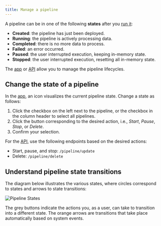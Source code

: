 ```yaml
---
title: Manage a pipeline
---
```


A pipeline can be in one of the following **states** after you [run
it](../run-pipelines):

- **Created**: the pipeline has just been deployed.
- **Running**: the pipeline is actively processing data.
- **Completed**: there is no more data to process.
- **Failed**: an error occurred.
- **Paused**: the user interrupted execution, keeping in-memory state.
- **Stopped**: the user interrupted execution, resetting all in-memory state.

The [app](https://app.tenzir.com/) or [API](../../../reference/api/node) allow
you to manage the pipeline lifecycles.

## Change the state of a pipeline

In the [app](https://app.tenzir.com/overview), an icon visualizes the current
pipeline state. Change a state as follows:


<Steps>

1. Click the checkbox on the left next to the pipeline, or the checkbox in the
   column header to select all pipelines.
1. Click the button corresponding to the desired action, i.e., *Start*, *Pause*,
   *Stop*, or *Delete*.
1. Confirm your selection.

</Steps>

For the [API](../../../reference/api/node), use the following endpoints based on
the desired actions:

- Start, pause, and stop: `/pipeline/update`
- Delete: `/pipeline/delete`

## Understand pipeline state transitions

The diagram below illustrates the various states, where circles correspond to
states and arrows to state transitions:

![Pipeline States](manage-a-pipeline/pipeline-states.svg)

The grey buttons indicate the actions you, as a user, can take to transition
into a different state. The orange arrows are transitions that take place
automatically based on system events.
